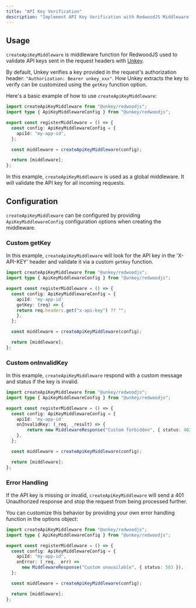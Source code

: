 ```yaml
---
title: "API Key Verification"
description: "Implement API Key Verification with RedwoodJS Middleware and Unkey"
---
```


## Usage

`createApiKeyMiddleware` is middleware function for RedwoodJS used to validate API keys sent in the request headers with [Unkey](https://www.unkey.com/docs).

By default, Unkey verifies a key provided in the request's authorization header: `"Authorization: Bearer unkey_xxx"`. How Unkey extracts the key to verify can be customized using the `getKey` function option.

Here's a basic example of how to use `createApiKeyMiddleware`:

```ts file="web/src/entry.server.tsx"
import createApiKeyMiddleware from "@unkey/redwoodjs";
import type { ApiKeyMiddlewareConfig } from "@unkey/redwoodjs";

export const registerMiddleware = () => {
  const config: ApiKeyMiddlewareConfig = {
    apiId: "my-app-id",
  };

  const middleware = createApiKeyMiddleware(config);

  return [middleware];
};
```

In this example, `createApiKeyMiddleware` is used as a global middleware. It will validate the API key for all incoming requests.

## Configuration

`createApiKeyMiddleware` can be configured by providing `ApiKeyMiddlewareConfig` configuration options when creating the middleware.

### Custom getKey

In this example, `createApiKeyMiddleware` will look for the API key in the 'X-API-KEY' header and validate it via a custom `getKey` function.

```ts file="web/src/entry.server.tsx"
import createApiKeyMiddleware from "@unkey/redwoodjs";
import type { ApiKeyMiddlewareConfig } from "@unkey/redwoodjs";

export const registerMiddleware = () => {
  const config: ApiKeyMiddlewareConfig = {
    apiId: 'my-app-id'
    getKey: (req) => {
    return req.headers.get("x-api-key") ?? "";
    },
  };

  const middleware = createApiKeyMiddleware(config);

  return [middleware];
};
```

### Custom onInvalidKey

In this example, `createApiKeyMiddleware` respond with a custom message and status if the key is invalid.

```ts file="web/src/entry.server.tsx"
import createApiKeyMiddleware from "@unkey/redwoodjs";
import type { ApiKeyMiddlewareConfig } from "@unkey/redwoodjs";

export const registerMiddleware = () => {
  const config: ApiKeyMiddlewareConfig = {
    apiId: 'my-app-id'
    onInvalidKey: (_req, _result) => {
        return new MiddlewareResponse("Custom forbidden", { status: 403 });
    },
  };

  const middleware = createApiKeyMiddleware(config);

  return [middleware];
};
```

### Error Handling

If the API key is missing or invalid, `createApiKeyMiddleware` will send a 401 Unauthorized response and stop the request from being processed further.

You can customize this behavior by providing your own error handling function in the options object:

```ts file="web/src/entry.server.tsx"
import createApiKeyMiddleware from "@unkey/redwoodjs";
import type { ApiKeyMiddlewareConfig } from "@unkey/redwoodjs";

export const registerMiddleware = () => {
  const config: ApiKeyMiddlewareConfig = {
    apiId: "my-app-id",
    onError: (_req, _err) =>
      new MiddlewareResponse("Custom unavailable", { status: 503 }),
  };

  const middleware = createApiKeyMiddleware(config);

  return [middleware];
};
```
